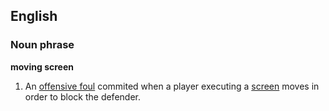 ==English==

===Noun phrase===
'''moving screen'''

# {{basketball}} An [[offensive foul]] commited when a player executing a [[screen]] moves in order to block the defender.